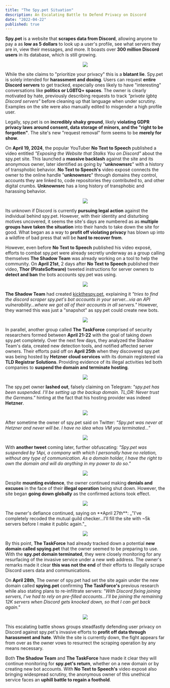```yaml
---
title: "The Spy.pet Situation"
description: An Escalating Battle to Defend Privacy on Discord
date: "2022-04-22"
published: true
---
```


**Spy.pet** is a website that **scrapes data from Discord**, allowing anyone to pay a as **low as 5 dollars** to look up a user's profile, see what servers they are in, view their messages, and more. It boasts over **300 million Discord users** in its database, which is still growing.

<div align="center">

[![](https://sinewave.vercel.app/spy.pet-0.png)](https://sinewave.vercel.app/blog/spypet)

</div>

While the site claims to "prioritize your privacy" this is a **blatant lie**. Spy.pet is solely intended for **harassment and doxing**. Users can request **entire Discord servers** to get tracked, especially ones likely to have "interesting" conversations like **politics or LGBTQ+ spaces**. The owner is clearly motivated by hate, previously describing requests to track _"private lgbtq Discord servers"_ before cleaning up that language when under scrutiny. Examples on the site were also manually edited to misgender a high profile user.

Legally, spy.pet is on **incredibly shaky ground**, likely **violating GDPR privacy laws around consent, data storage of minors, and the "right to be forgotten"**. The site's new "request removal" form seems to be **merely for show**.

On **April 19, 2024**, the popular YouTuber **No Text to Speech** published a video entitled _"Exposing the Website that Stalks You on Discord"_ about the spy.pet site. This launched a **massive backlash** against the site and its anonymous owner, later identified as going by "**unknownsrc**" with a history of transphobic behavior. **No Text to Speech's** video exposé connects the owner to the online handle "**unknownsrc**" through domains they control, accounts they are linked to, code repositories they contributed to, and other digital crumbs. **Unknownsrc** has a long history of transphobic and harassing behavior.

<div align="center">

[![](https://sinewave.vercel.app/NTTS.png)](https://sinewave.vercel.app/blog/spypet)

</div>

Its unknown if Discord is currently **pursuing legal action** against the individual behind spy.pet. However, with their identity and disturbing motives uncovered, it seems the site's days are numbered as as **multiple groups have taken the situation** into their hands to take down the site for good. What began as a way to **profit off violating privacy** has blown up into a wildfire of bad press that will be **hard to recover from**.

However, even before **No Text to Speech** published his video exposé, efforts to combat spy.pet were already secretly underway as a group calling themselves **The Shadow Team** was already working on a tool to help the community.
On **April 21st**, 2 days after **No Text to Speech** published their video, **Thor (PirateSoftware)** tweeted instructions for server owners to **detect and ban** the bots accounts spy.pet was using.

<div align="center">

[![](https://sinewave.vercel.app/PirateSoftware.png)](https://sinewave.vercel.app/blog/spypet)

</div>

**The Shadow Team** had created [kickthespy.pet](https://kickthespy.pet), explaining it _"tries to find the discord scraper spy.pet's bot accounts in your server...via an API vulnerability...where we got all of their accounts in all servers."_ However, they warned this was just a "snapshot" as spy.pet could create new bots.

<div align="center">

[![](https://sinewave.vercel.app/kickthespy.png)](https://sinewave.vercel.app/blog/spypet)

</div>

In parallel, another group called **The TaskForce** comprised of security researchers formed between **April 21-22** with the goal of taking down spy.pet completely. Over the next few days, they analyzed the Shadow Team's data, created new detection tools, and notified affected server owners. Their efforts paid off on **April 25th** when they discovered spy.pet was being hosted by **Hetzner cloud services** with its domain registered via **TLD Registrar Solutions**. Providing evidence of its illegal activities led both companies to **suspend the domain and terminate hosting**.

<div align="center">

[![](https://sinewave.vercel.app/proof-2.png)](https://sinewave.vercel.app/blog/spypet)

</div>

The spy.pet owner **lashed out**, falsely claiming on Telegram:
_"spy.pet has been suspended. I'll be setting up the backup domain. TL;DR: Never trust the Germans."_
hinting at the fact that his hosting provider was indeed **Hetzner**.

<div align="center">

[![](https://sinewave.vercel.app/Spy.pet-3.png)](https://sinewave.vercel.app/blog/spypet)

</div>

After sometime the owner of spy.pet said on Twitter:
_"Spy.pet was never at Hetzner and never will be. I have no idea whos VM you terminated..."_

<div align="center">

[![](https://sinewave.vercel.app/spyDOTpet-2.png)](https://sinewave.vercel.app/blog/spypet)

</div>

With **another tweet** coming later, further obfuscating:
_"Spy.pet was suspended by 1Api, a company with which I personally have no relation, without any type of communication. As a domain holder, I have the right to own the domain and will do anything in my power to do so."_

<div align="center">

[![](https://sinewave.vercel.app/spyDOTpet-1.png)](https://sinewave.vercel.app/blog/spypet)

</div>

Despite **mounting evidence**, the owner continued making **denials and excuses** in the face of their **illegal operation** being shut down. However, the site began **going down globally** as the confirmed actions took effect.

<div align="center">

[![](https://sinewave.vercel.app/proof-1.png)](https://sinewave.vercel.app/blog/spypet)

</div>
The owner's defiance continued, saying on **April 27th**:
_"I've completely recoded the mutual guild checker...I'll fill the site with ~5k servers before I make it public again."_

<div align="center">

[![](https://sinewave.vercel.app/Spy.pet-2.png)](https://sinewave.vercel.app/blog/spypet)

</div>

By this point, **The TaskForce** had already tracked down a potential **new domain called spying.pet** that the owner seemed to be preparing to use. With the **spy.pet domain terminated**, they were closely monitoring for any resurfacing of the invasive service under a new web address. The owner's remarks made it clear **this was not the end** of their efforts to illegally scrape Discord users data and communications.

On **April 28th**, The owner of spy.pet had set the site again under the new domain called **spying.pet** confirming **The TaskForce's** previous research while also stating plans to re-infiltrate servers:
_"With Discord fixing joining servers, I've had to rely on pre-filled accounts...I'll be joining the remaining 12K servers when Discord gets knocked down, so that I can get back again."_

<div align="center">

[![](https://sinewave.vercel.app/Spy.pet-1.png)](https://sinewave.vercel.app/blog/spypet)

</div>

This escalating battle shows groups steadfastly defending user privacy on Discord against spy.pet's invasive efforts to **profit off data through harassment and hate**. While the site is currently down, the fight appears far from over as the owner vows to resurrect the scraping operation by any means necessary.

Both **The Shadow Team** and **The TaskForce** have made it clear they will continue monitoring for **spy.pet's return**, whether on a new domain or by creating new bot accounts. With **No Text to Speech's** video exposé also bringing widespread scrutiny, the anonymous owner of this unethical service faces an **uphill battle to regain a foothold**.
